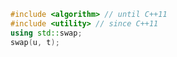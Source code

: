 ```cpp
#include <algorithm> // until C++11
#include <utility> // since C++11
using std::swap;
swap(u, t);
```